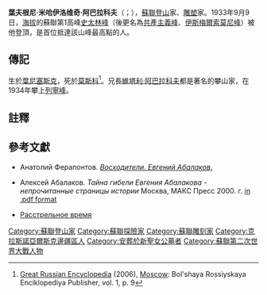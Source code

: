 {{noteTA
|1=zh-cn:斯大林;zh-hk:史太林;zh-tw:史達林
}}
'''葉夫根尼·米哈伊洛维奇·阿巴拉科夫'''（{{lang-ru|'''Евгений Михайлович Абалаков'''}}；{{bd|1907年|2月17日|1948年|3月23日|catIdx=Абалаков, Евгений Михайлович}}），[[蘇聯|蘇聯]][[登山运动|登山]]家、[[雕塑|雕塑]]家。1933年9月9日，[[海拔|海拔]]{{convert|7495|m|ft|0|lk=on}}的蘇聯第1高峰[[史太林峰|史太林峰]]（後更名為[[共產主義峰|共產主義峰]]、[[伊斯梅爾索莫尼峰|伊斯梅爾索莫尼峰]]）被他登頂，是首位抵達該山峰最高點的人。

==傳記==
生於[[葉尼塞斯克|葉尼塞斯克]]，死於[[莫斯科|莫斯科]]<ref name="GRE">[[Great_Russian_Encyclopedia|Great Russian Encyclopedia]] (2006), [[Moscow|Moscow]]: Bol'shaya Rossiyskaya Enciklopediya Publisher, vol. 1, p. 9</ref>。兄長[[維塔利·阿巴拉科夫|維塔利·阿巴拉科夫]]都是著名的攀山家，在1934年攀上[[列寧峰|列寧峰]]。

==註釋==
{{reflist}}

==參考文獻==
*{{ru}}Анатолий Ферапонтов. [http://www.stolby.ru/People/Abalakov_EM.asp ''Восходители. Евгений Абалаков''.] {{Wayback|url=http://www.stolby.ru/People/Abalakov_EM.asp |date=20071009035814 }}
*{{ru}}Алексей Абалаков. ''Тайна гибели Евгения Абалакова - непрочитанные страницы истории'' Москва, МАКС Пресс 2000. г. [https://web.archive.org/web/20050207173340/http://www.radiomayak.ru/schedules/99/5581.html in .pdf format]
*{{ru}}[https://web.archive.org/web/20060928223724/http://www.risk.ru/rus/mount/museum/pustovalov/index.html Расстрельное время]

{{Authority control}}
{{DEFAULTSORT:Абалаков, Евгений Михайлович}}
[[Category:蘇聯登山家|Category:蘇聯登山家]]
[[Category:蘇聯探險家|Category:蘇聯探險家]]
[[Category:蘇聯雕刻家|Category:蘇聯雕刻家]]
[[Category:克拉斯諾亞爾斯克邊疆區人|Category:克拉斯諾亞爾斯克邊疆區人]]
[[Category:安葬於新聖女公墓者|Category:安葬於新聖女公墓者]]
[[Category:蘇聯第二次世界大戰人物|Category:蘇聯第二次世界大戰人物]]